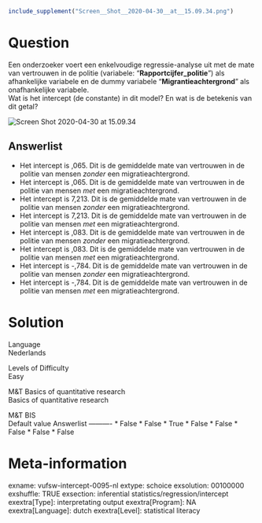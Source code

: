 ```r
include_supplement("Screen__Shot__2020-04-30__at__15.09.34.png")
```

Question
========
Een onderzoeker voert een enkelvoudige regressie-analyse uit met de mate
van vertrouwen in de politie (variabele: "**Rapportcijfer\_politie**")
als afhankelijke variabele en de dummy variabele
"**Migrantieachtergrond**" als onafhankelijke variabele.  
Wat is het intercept (de constante) in dit model? En wat is de betekenis
van dit getal?   
  
<img src="Screen__Shot__2020-04-30__at__15.09.34.png"
class="fr-fic fr-dii enlargeimage tvcss_2"
alt="Screen Shot 2020-04-30 at 15.09.34" />

Answerlist
----------
* Het intercept is ,065. Dit is de gemiddelde mate van vertrouwen in de
  politie van mensen *zonder* een migratieachtergrond.
* Het intercept is ,065. Dit is de gemiddelde mate van vertrouwen in de
  politie van mensen *met* een migratieachtergrond.
* Het intercept is 7,213. Dit is de gemiddelde mate van vertrouwen in de
  politie van mensen *zonder* een migratieachtergrond.
* Het intercept is 7,213. Dit is de gemiddelde mate van vertrouwen in de
  politie van mensen *met* een migratieachtergrond.
* Het intercept is ,083. Dit is de gemiddelde mate van vertrouwen in de
  politie van mensen *zonder* een migratieachtergrond.
* Het intercept is ,083. Dit is de gemiddelde mate van vertrouwen in de
  politie van mensen *met* een migratieachtergrond.
* Het intercept is -,784. Dit is de gemiddelde mate van vertrouwen in de
  politie van mensen *zonder* een migratieachtergrond.
* Het intercept is -,784. Dit is de gemiddelde mate van vertrouwen in de
  politie van mensen *met* een migratieachtergrond.

Solution
========











Language  
Nederlands

Levels of Difficulty  
Easy

M&T Basics of quantitative research  
Basics of quantitative research

M&T BIS  
Default value
Answerlist
----------
* False
* False
* True
* False
* False
* False
* False
* False

Meta-information
================
exname: vufsw-intercept-0095-nl
extype: schoice
exsolution: 00100000
exshuffle: TRUE
exsection: inferential statistics/regression/intercept
exextra[Type]: interpretating output
exextra[Program]: NA
exextra[Language]: dutch
exextra[Level]: statistical literacy

